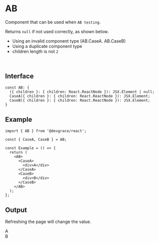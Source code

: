 
# AB
Component that can be used when `AB testing`.

Returns `null` if not used correctly, as shown below.

- Using an invalid component type (AB.CaseA. AB.CaseB)
- Using a duplicate component type
- children length is not `2`

<br />

## Interface
```tsx
const AB: {
  ({ children }: { children: React.ReactNode }): JSX.Element | null;
  CaseA({ children }: { children: React.ReactNode }): JSX.Element;
  CaseB({ children }: { children: React.ReactNode }): JSX.Element;
}
```

## Example

```tsx
import { AB } from '@devgrace/react';

const { CaseA, CaseB } = AB;

const Example = () => {
  return (
    <AB>
      <CaseA>
        <div>A</div>
      </CaseA>
      <CaseB>
        <div>B</div>
      </CaseB>
    </AB>
  );
}; 
```

## Output

<div>
  <p>Refreshing the page will change the value.</p>
  <AB>
    <AB.CaseA>
      <div style={{ width: "50px", backgroundColor: "green", color: "white", fontSize: '2rem', textAlign: 'center'}}>A</div>
    </AB.CaseA>
    <AB.CaseB>
      <div style={{width: "50px", backgroundColor: "blue", color: "white", fontSize: '2rem', textAlign: 'center'}}>B</div>
    </AB.CaseB>
  </AB>
</div>